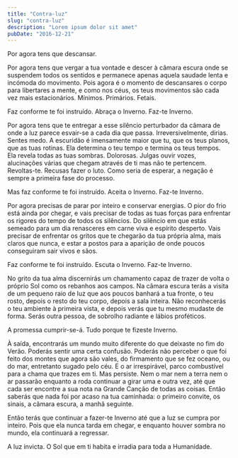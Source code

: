 ```yaml
---
title: "Contra-luz"
slug: "contra-luz"
description: "Lorem ipsum dolor sit amet"
pubDate: "2016-12-21"
---
```


Por agora tens que descansar.

Por agora tens que vergar a tua vontade e descer à câmara escura onde se suspendem todos os sentidos e permanece apenas aquela saudade lenta e incómoda do movimento. Pois agora é o momento de descansares o corpo para libertares a mente, e como nos céus, os teus movimentos são cada vez mais estacionários. Mínimos. Primários. Fetais.

Faz conforme te foi instruído. Abraça o Inverno. Faz-te Inverno.

Por agora tens que te entregar a esse silêncio perturbador da câmara de onde a luz parece esvair-se a cada dia que passa. Irreversivelmente, dirias. Sentes medo. A escuridão é imensamente maior que tu, que os teus planos, que as tuas rotinas. Ela determina o teu tempo e termina os teus tempos. Ela revela todas as tuas sombras. Dolorosas. Julgas ouvir vozes, alucinações várias que chegam através de ti mas não te pertencem. Revoltas-te. Recusas fazer o luto. Como seria de esperar, a negação é sempre a primeira fase do processo.

Mas faz conforme te foi instruído. Aceita o Inverno. Faz-te Inverno.

Por agora precisas de parar por inteiro e conservar energias. O pior do frio está ainda por chegar, e vais precisar de todas as tuas forças para enfrentar os rigores do tempo de todos os silêncios. Do silêncio em que estás semeado para um dia renasceres em carne viva e espírito desperto. Vais precisar de enfrentar os gritos que te chegarão da tua própria alma, mais claros que nunca, e estar a postos para a aparição de onde poucos conseguiram sair vivos e sãos.

Faz conforme te foi instruído. Escuta o Inverno. Faz-te Inverno.

No grito da tua alma discernirás um chamamento capaz de trazer de volta o próprio Sol como os rebanhos aos campos. Na câmara escura terás a visita de um pequeno raio de luz que aos poucos banhará a tua fronte, o teu rosto, depois o resto do teu corpo, depois a sala inteira. Não reconhecerás o teu ambiente à primeira vista, e depois verás que tu mesmo mudaste de forma. Serás outra pessoa, de sobrolho radiante e lábios proféticos.

A promessa cumprir-se-á. Tudo porque te fizeste Inverno.

À saída, encontrarás um mundo muito diferente do que deixaste no fim do Verão. Poderás sentir uma certa confusão. Poderás não perceber o que foi feito dos montes que agora são vales, do firmamento que se fez oceano, ou do mar, entretanto sugado pelo céu. E o ar irrespirável, parco combustível para a chama que trazes em ti. Mas persiste. Nem o mar nem a terra nem o ar passarão enquanto a roda continuar a girar uma e outra vez, até que cada ser encontre a sua nota na Grande Canção de todas as coisas. Então saberás que nada foi por acaso na tua caminhada: o primeiro convite, os sinais, a câmara escura, a manhã seguinte.

Então terás que continuar a fazer-te Inverno até que a luz se cumpra por inteiro. Pois que ela nunca tarda em chegar, e enquanto houver sombra no mundo, ela continuará a regressar.

A luz invicta. O Sol que em ti habita e irradia para toda a Humanidade.
